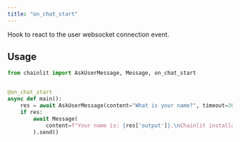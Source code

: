 ```yaml
---
title: "on_chat_start"
---
```


Hook to react to the user websocket connection event.

## Usage

```python Code Example
from chainlit import AskUserMessage, Message, on_chat_start


@on_chat_start
async def main():
    res = await AskUserMessage(content="What is your name?", timeout=30).send()
    if res:
        await Message(
            content=f"Your name is: {res['output']}.\nChainlit installation is working!\nYou can now start building your own chainlit apps!",
        ).send()
```
